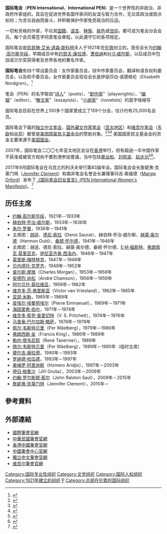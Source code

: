 {{primarysources|time=2016-09-23T05:46:08+00:00}}
{{refimprove|time=2016-09-23T05:45:43+00:00}}
{{Infobox organization
|name         = 國際筆會<br>PEN International
|bgcolor      = <!-- header background color -->
|fgcolor      = <!-- header text color -->
|image        = Pen international.svg
|caption      =
|abbreviation =
|motto        = ''Poets, Essayists and Novelists''
|formation    = {{Start date|1921}}
|extinction   = <!-- date of extinction, optional -->
|type         = [[NGO|NGO]]
|status       = <!-- ad hoc, treaty, foundation, etc -->
|purpose      = 提升各地作家間的友誼和智力合作
|headquarters = {{UK}}[[倫敦|倫敦]]
|location     =
|coords       = <!-- Coordinates of location using a coordinates template -->
|region_served = {{flag|World}}
|membership   =
|language     = <!-- official languages -->
|leader_title = 主席
|leader_name  = [[詹妮弗·克莱门特|詹妮弗·克莱门特]]（2015年－）
|main_organ   = <!-- gral. assembly, board of directors, etc -->
|parent_organization = <!-- if one -->
|affiliations = <!-- if any -->
|num_staff    =
|num_volunteers =
|budget       =
|website      = {{URL|http://www.pen-international.org}}
|remarks      =
}}
'''国际笔会'''（'''PEN International'''，'''International PEN'''）是一个世界性的非政治、非政府作家组织。其旨在促进世界各国作家间的友谊与智力合作，无论其政治或观点如何；为言论自由而奋斗，并积极保护作家免受政治的压迫。

一切有资格的作家，不论其[[国籍|国籍]]、[[语言|语言]]、[[种族|种族]]、[[肤色|肤色]]或[[信仰|信仰]]，都可成为笔会分会会员。每个会员需签字同意笔会章程，以此遵守它的各项规定。

国际笔会是[[凯瑟琳·艾米·道森·斯科特|凯瑟琳·艾米·道森·斯科特]]夫人于1921年在[[伦敦|伦敦]]创立的。首任会长为[[约翰·高尔斯华绥|约翰·高尔斯华绥]]，早期成员中有[[约瑟夫·康拉德|约瑟夫·康拉德]]、[[萧伯纳|萧伯纳]]和[[H·G·威尔斯|H·G·威尔斯]]，以后成员中包括诺贝尔奖获得者及世界各地的著名作家。

'''国际笔会'''有四个常设委员会：女作家委员会，狱中作家委员会，翻译和语言权利委员会，以及和平委员会。女作家委员会现任会长是伊丽莎白·诺德格伦（Elisabeth Nordgren）。<ref>{{cite web|url=http://www.pen-international.org/who-we-are/women-writers/|title=现任会长: 伊丽莎白·诺德格伦|access-date=2018-02-11|archive-url=https://web.archive.org/web/20180227073843/http://www.pen-international.org/who-we-are/women-writers/|archive-date=2018-02-27|dead-url=yes}}</ref>

笔会（PEN）的名字取自“[[诗人|诗人]]”（poets）、“[[剧作家|剧作家]]”（playwrights）、“[[编辑|编辑]]”（editor）、“[[散文家|散文家]]”（essayists）、“[[小說家|小說家]]”（novelists）的首字母缩写

国际笔会目前在世界上100多个国家里成立了159个分会，估计约有25,000名会员。

国际笔会下属的[[独立中文笔会|独立中文笔会]]、[[国外藏文作家笔会|国外藏文作家笔会]]（[[亚太地区|亚太地区]]）和[[维吾尔笔会|维吾尔笔会]]（[[东欧|东欧]]和[[中亚|中亚]]）都曾是[[美国国家民主基金会|美国国家民主基金会]]的赞助对象。<ref>{{cite web|url=http://www.ned.org/where-we-work/asia/china|title=中国|publisher=美国国家民主基金会|accessdate=2010-10-17|archive-date=2010-10-12|archive-url=https://web.archive.org/web/20101012045126/http://www.ned.org/where-we-work/asia/china|dead-url=no}}</ref><ref>{{cite web|url=http://www.ned.org/publications/annual-reports/2007-annual-report/asia/description-of-2007-grants/china-tibet|title=中国（西藏）|publisher=美国国家民主基金会|deadurl=yes|archiveurl=https://web.archive.org/web/20101008002703/http://www.ned.org/publications/annual-reports/2007-annual-report/asia/description-of-2007-grants/china-tibet|archivedate=2010-10-08|accessdate=2010-10-17}}</ref><ref>{{cite web|url=http://www.ned.org/where-we-work/asia/china-xinjiang|title=中国（新疆）|publisher=美国国家民主基金会|accessdate=2010-10-17|archive-date=2012-03-01|archive-url=https://web.archive.org/web/20120301085253/http://www.ned.org/where-we-work/asia/china-xinjiang|dead-url=no}}</ref>  美国国家民主基金会的资金主要来源于[[美国国会|美国国会]]。

2007年，国际笔会二〇〇七年亚太地区会议在[[香港|香港]]举行，但有超過一半中国作家不获准或被官方规劝不要到港参加會議，当中包括[[章诒和|章诒和]]、[[刘晓波|刘晓波]]、[[赵达功|赵达功]]<ref>{{Cite web |url=http://www.chinesepen.org/Article/bhdt/200702/Article_20070205202440.shtml |title=独立中文笔会20多作家受阻香港亚太会议 |accessdate=2010-12-12 |archive-date=2011-07-15 |archive-url=https://web.archive.org/web/20110715225806/http://www.chinesepen.org/Article/bhdt/200702/Article_20070205202440.shtml |dead-url=yes }}</ref><ref>{{Cite web |url=http://www.chinesepen.org/Article/bhdt/200702/Article_20070208002110.shtml |title=笔会会议“缺席”成焦点 大陆作家 “禁足”不噤声 |accessdate=2010-12-12 |archive-date=2011-07-15 |archive-url=https://web.archive.org/web/20110715225755/http://www.chinesepen.org/Article/bhdt/200702/Article_20070208002110.shtml |dead-url=yes }}</ref>。

2017年9月国际笔会在乌克兰的利沃夫举行第83届年会。国际笔会会长詹妮弗·克莱门特（[https://en.wikipedia.org/wiki/Jennifer_Clement Jennifer Clement]{{Wayback|url=https://en.wikipedia.org/wiki/Jennifer_Clement |date=20170118034044 }}）和南非笔会名誉会长兼理事玛吉·奥福德（[https://en.wikipedia.org/wiki/Margie_Orford Margie Orford]{{Wayback|url=https://en.wikipedia.org/wiki/Margie_Orford |date=20170612195901 }}）发布了[http://www.piwwc.org/ 《国际笔会妇女宣言》(PEN International Women's Manifesto)]{{Wayback|url=http://www.piwwc.org/ |date=20180212084133 }}。<ref>{{cite web|url=http://www.piwwc.org/womens_manifesto_cn.pdf|title=<<国际笔会妇女宣言>>|accessdate=2018-02-11|archive-date=2018-02-12|archive-url=https://web.archive.org/web/20180212084337/http://www.piwwc.org/womens_manifesto_cn.pdf|dead-url=no}}</ref>

== 历任主席 ==
* [[约翰·高尔斯华绥|约翰·高尔斯华绥]]，1921年－1933年
* [[赫伯特·乔治·威尔斯|赫伯特·乔治·威尔斯]]，1933年－1936年
* [[朱尔·罗曼|朱尔·罗曼]]，1936年－1941年
* 主席团：[[胡适|胡适]]、[[德尼·索拉|德尼·索拉]]（Denis Saurat）、赫伯特·乔治·威尔斯、[[赫蒙·奥尔德|赫蒙·奥尔德]]（Hermon Ould）、[[桑顿·怀尔德|桑顿·怀尔德]]，1941年－1946年
* 主席团：胡适、德尼·索拉、赫蒙·奥尔德、桑顿·怀尔德、[[E·M·福斯特|E·M·福斯特]]、[[弗朗索瓦·莫里亚克|弗朗索瓦·莫里亚克]]，[[伊尼亚齐奥·西洛内|伊尼亚齐奥·西洛内]]，1946年－1947年
* [[莫里斯·梅特林克|莫里斯·梅特林克]]，1947年－1949年
* [[贝内德托·克罗齐|贝内德托·克罗齐]]，1949年－1952年
* [[查尔斯·摩根|查尔斯·摩根]]（Charles Morgan），1953年－1956年
* [[安德烈·尚松|安德烈·尚松]]（André Chamson），1956年－1959年
* [[阿尔贝托·莫拉维亚|阿尔贝托·莫拉维亚]]，1959年－1962年
* [[维克多·范·弗里斯亚|维克多·范·弗里斯亚]]（Victor van Vriesland），1962年－1965年
* [[亚瑟·米勒|亚瑟·米勒]]，1965年－1969年
* [[皮埃尔·埃曼努埃尔|皮埃尔·埃曼努埃尔]]（Pierre Emmanuel），1969年－1971年
* [[海因里希·伯尔|海因里希·伯尔]]，1971年－1974年
* [[维克多·索登·普里切特|维克多·索登·普里切特]]（V. S. Pritchett），1974年－1976年
* [[马里奥·巴尔加斯·略萨|马里奥·巴尔加斯·略萨]]，1976年－1979年
* [[佩尔·韦斯特贝里|佩尔·韦斯特贝里]]（Per Wästberg），1979年－1986年
* [[弗朗西斯·金|弗朗西斯·金]]（Francis King），1986年－1989年
* [[勒内·塔韦尼耶|勒内·塔韦尼耶]]（René Tavernier），1989年
* [[佩尔·韦斯特贝里|佩尔·韦斯特贝里]]（Per Wästberg），1989年－1990年（临时主席）
* [[捷尔吉·康拉德|捷尔吉·康拉德]]，1990年－1993年
* [[罗纳德·哈伍德|罗纳德·哈伍德]]，1993年－1997年
* [[奥梅罗·阿里迪斯|奥梅罗·阿里迪斯]]（Homero Aridjis），1997年－2003年
* [[伊日·格鲁沙|伊日·格鲁沙]]（Jiří Gruša），2003年－2009年
* [[约翰·罗尔斯顿·索尔|约翰·罗尔斯顿·索尔]]（John Ralston Saul），2009年－2015年
* [[詹妮弗·克莱门特|詹妮弗·克莱门特]]（Jennifer Clement），2015年－

== 參考資料 ==
<references />

==外部連結==
* [http://www.pen-international.org/ 國際筆會官網]{{Wayback|url=http://www.pen-international.org/ |date=20160922080556 }}
* [http://www.taipen.org/ 中華民國筆會官網]{{Wayback|url=http://www.taipen.org/ |date=20160304213431 }}
* [http://www.hongkongchinesepen.org/ 香港中國筆會官網]{{Wayback|url=http://www.hongkongchinesepen.org/ |date=20170305031638 }}
* [http://www.chinawriter.com.cn/n1/2017/0915/c403960-29538170.html 中國筆會中心官網]{{Wayback|url=http://www.chinawriter.com.cn/n1/2017/0915/c403960-29538170.html |date=20200105100951 }}
* [https://web.archive.org/web/20101104111304/http://www.chinesepen.org/ 獨立中文筆會官網]
* [http://www.uyghurpen.org/ 维吾尔筆會官網]{{Wayback|url=http://www.uyghurpen.org/ |date=20170630234008 }}

{{Authority control}}
{{DEFAULTSORT:PEN}}
[[Category:国际专业性组织|Category:国际专业性组织]]
[[Category:文学组织|Category:文学组织]]
[[Category:国际人权组织|Category:国际人权组织]]
[[Category:1921年建立的组织|Category:1921年建立的组织]]
[[Category:国际笔会|P]]
[[Category:总部在伦敦的国际组织|Category:总部在伦敦的国际组织]]